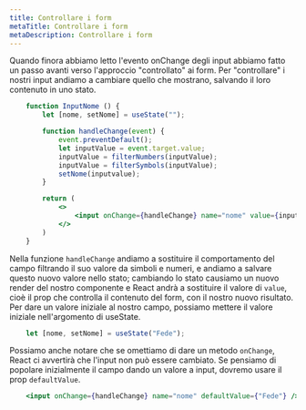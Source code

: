 ```yaml
---
title: Controllare i form
metaTitle: Controllare i form
metaDescription: Controllare i form
---
```


Quando finora abbiamo letto l'evento onChange degli input abbiamo fatto un passo avanti verso l'approccio "controllato" ai form. Per "controllare" i nostri input andiamo a cambiare quello che mostrano, salvando il loro contenuto in uno stato.

```jsx
    function InputNome () {
        let [nome, setNome] = useState("");

        function handleChange(event) {
            event.preventDefault();
            let inputValue = event.target.value;
            inputValue = filterNumbers(inputValue);
            inputValue = filterSymbols(inputValue);
            setNome(inputvalue);
        }

        return (
            <>
                <input onChange={handleChange} name="nome" value={inputValue} />
            </>
        )
    }
```

Nella funzione `handleChange` andiamo a sostituire il comportamento del campo filtrando il suo valore da simboli e numeri, e andiamo a salvare questo nuovo valore nello stato; cambiando lo stato causiamo un nuovo render del nostro componente e React andrà a sostituire il valore di `value`, cioè il prop che controlla il contenuto del form, con il nostro nuovo risultato. Per dare un valore iniziale al nostro campo, possiamo mettere il valore iniziale nell'argomento di useState.

```jsx
    let [nome, setNome] = useState("Fede");
```

Possiamo anche notare che se omettiamo di dare un metodo `onChange`, React ci avvertirà che l'input non può essere cambiato. Se pensiamo di popolare inizialmente il campo dando un valore a input, dovremo usare il prop `defaultValue`.

```jsx
    <input onChange={handleChange} name="nome" defaultValue={"Fede"} />
```